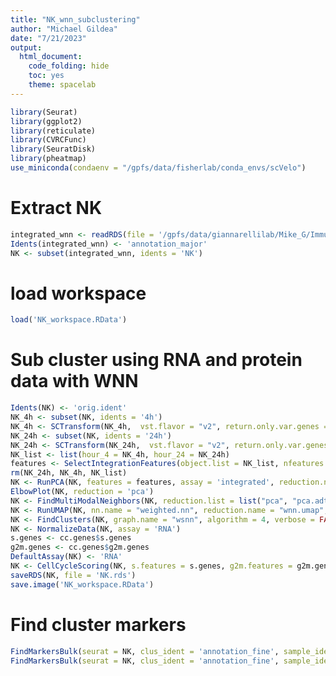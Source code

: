 ```yaml
---
title: "NK_wnn_subclustering"
author: "Michael Gildea"
date: "7/21/2023"
output:
  html_document:
    code_folding: hide
    toc: yes
    theme: spacelab
---
```



```r
library(Seurat)
library(ggplot2)
library(reticulate)
library(CVRCFunc)
library(SeuratDisk)
library(pheatmap)
use_miniconda(condaenv = "/gpfs/data/fisherlab/conda_envs/scVelo")
```

# Extract NK
```r
integrated_wnn <- readRDS(file = '/gpfs/data/giannarellilab/Mike_G/Immune_checkpoint_inhibitors/PBMC_ICI_CITEseq/CTLA4_PD1_treated/integrated_wnn_majoranno.rds')
Idents(integrated_wnn) <- 'annotation_major'
NK <- subset(integrated_wnn, idents = 'NK')
```

# load workspace
```r
load('NK_workspace.RData')
```

# Sub cluster using RNA and protein data with WNN
```r
Idents(NK) <- 'orig.ident'
NK_4h <- subset(NK, idents = '4h')
NK_4h <- SCTransform(NK_4h,  vst.flavor = "v2", return.only.var.genes = F)
NK_24h <- subset(NK, idents = '24h')
NK_24h <- SCTransform(NK_24h,  vst.flavor = "v2", return.only.var.genes = F)
NK_list <- list(hour_4 = NK_4h, hour_24 = NK_24h)
features <- SelectIntegrationFeatures(object.list = NK_list, nfeatures = 3000)
rm(NK_24h, NK_4h, NK_list)
NK <- RunPCA(NK, features = features, assay = 'integrated', reduction.name = 'pca')
ElbowPlot(NK, reduction = 'pca')
NK <- FindMultiModalNeighbors(NK, reduction.list = list("pca", "pca.adt"),  dims.list = list(1:15, 1:10), modality.weight.name = "RNA.weight")
NK <- RunUMAP(NK, nn.name = "weighted.nn", reduction.name = "wnn.umap", reduction.key = "wnnUMAP_")
NK <- FindClusters(NK, graph.name = "wsnn", algorithm = 4, verbose = FALSE, resolution = .5)
NK <- NormalizeData(NK, assay = 'RNA')
s.genes <- cc.genes$s.genes
g2m.genes <- cc.genes$g2m.genes
DefaultAssay(NK) <- 'RNA'
NK <- CellCycleScoring(NK, s.features = s.genes, g2m.features = g2m.genes, set.ident = TRUE)
saveRDS(NK, file = 'NK.rds')
save.image('NK_workspace.RData')
```

# Find cluster markers 
```r
FindMarkersBulk(seurat = NK, clus_ident = 'annotation_fine', sample_ident = 'sample_id', out_dir = 'dea_results_NK/FindMarkersBulk_outs_NK_annotated_ADT', assay = 'ADT')
FindMarkersBulk(seurat = NK, clus_ident = 'annotation_fine', sample_ident = 'sample_id', out_dir = 'dea_results_NK/FindMarkersBulk_outs_NK_annotated_RNA', assay = 'RNA')
```
